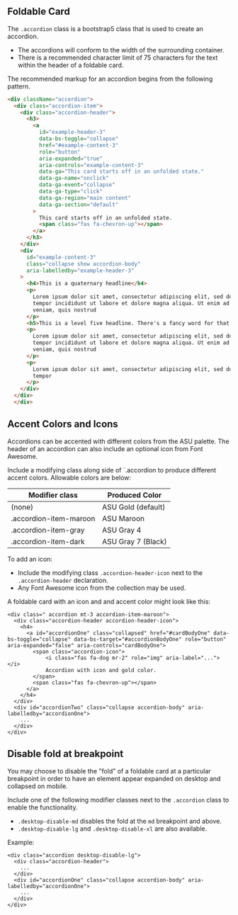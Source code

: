 
<Meta title="Docs/Accordions" />

## Foldable Card

The `.accordion` class is a bootstrap5 class that is used to create an accordion.

- The accordions will conform to the width of the surrounding container.
- There is a recommended character limit of 75 characters for the text within the header of a foldable card.

The recommended markup for an accordion begins from the following pattern.

```html
<div className="accordion">
  <div class="accordion-item">
    <div class="accordion-header">
      <h3>
        <a
          id="example-header-3"
          data-bs-toggle="collapse"
          href="#example-content-3"
          role="button"
          aria-expanded="true"
          aria-controls="example-content-3"
          data-ga="This card starts off in an unfolded state."
          data-ga-name="onclick"
          data-ga-event="collapse"
          data-ga-type="click"
          data-ga-region="main content"
          data-ga-section="default"
        >
          This card starts off in an unfolded state.
          <span class="fas fa-chevron-up"></span>
        </a>
      </h3>
    </div>
    <div
      id="example-content-3"
      class="collapse show accordion-body"
      aria-labelledby="example-header-3"
    >
      <h4>This is a quaternary headline</h4>
      <p>
        Lorem ipsum dolor sit amet, consectetur adipiscing elit, sed do eiusmod
        tempor incididunt ut labore et dolore magna aliqua. Ut enim ad minim
        veniam, quis nostrud
      </p>
      <h5>This is a level five headline. There's a fancy word for that too.</h5>
      <p>
        Lorem ipsum dolor sit amet, consectetur adipiscing elit, sed do eiusmod
        tempor incididunt ut labore et dolore magna aliqua. Ut enim ad minim
        veniam, quis nostrud
      </p>
      <p>
        Lorem ipsum dolor sit amet, consectetur adipiscing elit, sed do eiusmod
        tempor
      </p>
    </div>
  </div>
  </div>
```

## Accent Colors and Icons

Accordions can be accented with different colors from the ASU palette. The header of an accordion can also include an optional icon from Font Awesome.

Include a modifying class along side of `.accordion to produce different accent colors. Allowable colors are below:

| Modifier class | Produced Color     |
| -------------- | ------------------ |
| (none)         | ASU Gold (default) |
| .accordion-item-maroon   | ASU Maroon         |
| .accordion-item-gray     | ASU Gray 4         |
| .accordion-item-dark     | ASU Gray 7 (Black) |

To add an icon:

- Include the modifying class `.accordion-header-icon` next to the `.accordion-header` declaration.
- Any Font Awesome icon from the collection may be used.

A foldable card with an icon and and accent color might look like this:

```
<div class=" accordion mt-3 accordion-item-maroon">
  <div class="accordion-header accordion-header-icon">
    <h4>
      <a id="accordionOne" class="collapsed" href="#cardBodyOne" data-bs-toggle="collapse" data-bs-target="#accordionBodyOne" role="button" aria-expanded="false" aria-controls="cardBodyOne">
        <span class="accordion-icon">
            <i class="fas fa-dog mr-2" role="img" aria-label="..."></i>
            Accordion with icon and gold color.
        </span>
        <span class="fas fa-chevron-up"></span>
      </a>
    </h4>
  </div>
  <div id="accordionTwo" class="collapse accordion-body" aria-labelledby="accordionOne">
    ...
  </div>
</div>
```

## Disable fold at breakpoint

You may choose to disable the "fold" of a foldable card at a particular breakpoint in order to have an element appear expanded on desktop and collapsed on mobile.

Include one of the following modifier classes next to the `.accordion` class to enable the functionality.

- `.desktop-disable-md` disables the fold at the `md` breakpoint and above.
- `.desktop-disable-lg` and `.desktop-disable-xl` are also available.

Example:

```
<div class="accordion desktop-disable-lg">
  <div class="accordion-header">
    ...
  </div>
  <div id="accordionOne" class="collapse accordion-body" aria-labelledby="accordionOne">
    ...
  </div>
</div>
